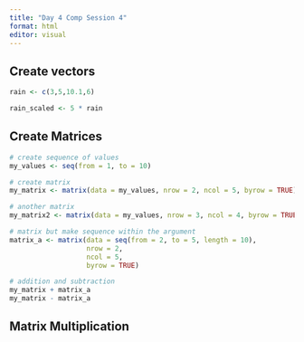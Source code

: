 ```yaml
---
title: "Day 4 Comp Session 4"
format: html
editor: visual
---
```


## Create vectors

```r
rain <- c(3,5,10.1,6)

rain_scaled <- 5 * rain
```

## Create Matrices

```r
# create sequence of values
my_values <- seq(from = 1, to = 10)

# create matrix 
my_matrix <- matrix(data = my_values, nrow = 2, ncol = 5, byrow = TRUE)

# another matrix
my_matrix2 <- matrix(data = my_values, nrow = 3, ncol = 4, byrow = TRUE)

# matrix but make sequence within the argument
matrix_a <- matrix(data = seq(from = 2, to = 5, length = 10), 
                   nrow = 2, 
                   ncol = 5, 
                   byrow = TRUE)
```

```r
# addition and subtraction
my_matrix + matrix_a
my_matrix - matrix_a
```

## Matrix Multiplication

